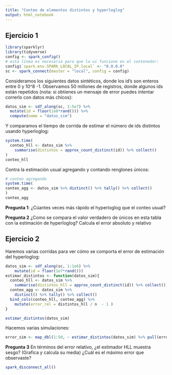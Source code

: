 ```yaml
---
title: "Conteo de elementos distintos y hyperloglog"
output: html_notebook
---
```


## Ejercicio 1

```r
library(sparklyr)
library(tidyverse)
config <- spark_config()
# esta línea es necesaria para que la ui funcione en el contenedor:
config$`spark.env.SPARK_LOCAL_IP.local` <- "0.0.0.0"
sc <- spark_connect(master = "local", config = config)
```

Consideramos los siguientes datos sintéticos, donde los id's son
enteros entre 0 y 10^8 -1. Observamos 50 millones de registros, donde
algunos ids están repetidos (nota: si obtienes un mensaje de error puedes
intentar correrlo con datos más chicos):

```r
datos_sim <- sdf_along(sc, 1:5e7) %>% 
  mutate(id = floor(1e8*rand())) %>% 
  compute(name = "datos_sim")
```

Y comparamos el tiempo de corrida de estimar el número de 
ids distintos usando hyperloglog:

```r
system.time(
  conteo_hll <- datos_sim %>% 
    summarise(distintos = approx_count_distinct(id)) %>% collect()
)
conteo_hll 
```

Contra la estimación usual agregando y contando renglones únicos:

```r
# conteo agregando
system.time(
conteo_agg <- datos_sim %>% distinct() %>% tally() %>% collect()
)
conteo_agg 
```


**Pregunta 1**: ¿Cúantes veces más rápido el hyperloglog que el conteo usual?

**Pregunta 2** ¿Como se compara el valor verdadero de únicos en esta tabla
con la estimación de hyperloglog? Calcula el error absoluto y relativo

## Ejercicio 2

Haremos varias corridas
para ver cómo se comporta el error de estimación del hyperloglog:

```r
datos_sim <- sdf_along(sc, 1:1e6) %>% 
    mutate(id = floor(1e7*rand())) 
estimar_distintos <- function(datos_sim){
  conteo_hll <- datos_sim %>% 
    summarise(distintos_hll = approx_count_distinct(id)) %>% collect()
  conteo_agg <- datos_sim %>% 
    distinct() %>% tally() %>% collect() 
  bind_cols(conteo_hll, conteo_agg) %>% 
    mutate(error_rel = distintos_hll / n  - 1 ) 
}
```

```r
estimar_distintos(datos_sim)
```

Hacemos varias simulaciones:

```r
error_sim <- map_dbl(1:50, ~ estimar_distintos(datos_sim) %>% pull(error_rel))
```

**Pregunta 3** En términos del error relativo, ¿el estimador HLL muestra
sesgo? (Grafica y calcula su media) ¿Cuál es el máximo error que observaste? 

```r
spark_disconnect_all()
```
